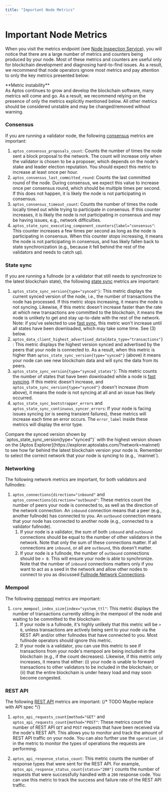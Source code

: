 ```yaml
---
title: "Important Node Metrics"
---
```





# Important Node Metrics

When you visit the metrics endpoint (see [Node Inspection Service](node-inspection-service.mdx)), you will notice that
there are a large number of metrics and counters being produced by your node. Most of these metrics and counters are
useful only for blockchain development and diagnosing hard-to-find issues. As a result, we recommend that node
operators ignore most metrics and pay attention to only the key metrics presented below:

<Aside type="note">
**Metric instability**<br />
As Aptos continues to grow and develop the blockchain software, many metrics will come and go.
As a result, we recommend relying on the presence of only the metrics explicitly mentioned below.
All other metrics should be considered unstable and may be changed/removed without warning.
</Aside>

### Consensus

If you are running a validator node, the following
[consensus](../../blockchain/blockchain-deep-dive.mdx#consensus) metrics are important:

1. `aptos_consensus_proposals_count`: Counts the number of times the node sent a block
   proposal to the network. The count will increase only when the validator is chosen to be a proposer,
   which depends on the node's stake and leader election reputation. You should expect this metric to
   increase at least once per hour.
2. `aptos_consensus_last_committed_round`: Counts the last committed round of the node.
   During consensus, we expect this value to increase once per consensus round, which should be multiple
   times per second. If this does not happen, it is likely the node is not participating in consensus.
3. `aptos_consensus_timeout_count`: Counts the number of times the node locally timed out while trying
   to participate in consensus. If this counter increases, it is likely the node is not participating
   in consensus and may be having issues, e.g., network difficulties.
4. `aptos_state_sync_executing_component_counters{label="consensus"`: This counter increases
   a few times per second as long as the node is participating in consensus. When this counter stops
   increasing, it means the node is not participating in consensus, and has likely fallen back to state
   synchronization (e.g., because it fell behind the rest of the validators and needs to catch up).

### State sync

If you are running a fullnode (or a validator that still needs to synchronize to the latest blockchain
state), the following [state sync](../configure/state-sync.mdx) metrics are important:

1. `aptos_state_sync_version{type="synced"}`: This metric displays the current synced version of the node,
   i.e., the number of transactions the node has processed. If this metric stops increasing, it means the
   node is not syncing. Likewise, if this metric doesn't increase faster than the rate at which new transactions
   are committed to the blockchain, it means the node is unlikely to get and stay up-to-date with the rest of
   the network. Note: if you've selected to use [fast sync](../configure/state-sync.mdx#fast-syncing),
   this metric won't increase until all states have been downloaded, which may take some time. See (3) below.
2. `aptos_data_client_highest_advertised_data{data_type="transactions"}`: This metric displays the highest
   version synced and advertised by the peers that your node is connected to. As a result, when this metric is
   higher than `aptos_state_sync_version{type="synced"}` (above) it means your node can see new blockchain data and
   will sync the data from its peers.
3. `aptos_state_sync_version{type="synced_states"}`: This metric counts the number of states that have been
   downloaded while a node is [fast syncing](../configure/state-sync.mdx#fast-syncing). If this metric doesn't increase,
   and `aptos_state_sync_version{type="synced"}` doesn't increase (from above), it means the node is not syncing
   at all and an issue has likely occurred.
4. `aptos_state_sync_bootstrapper_errors` and `aptos_state_sync_continuous_syncer_errors`: If your node is
   facing issues syncing (or is seeing transient failures), these metrics will increase each time an error occurs.
   The `error_label` inside these metrics will display the error type.

<Aside type="note">
Compare the synced version shown by `aptos_state_sync_version{type="synced"}` with the highest version shown on the [Aptos Explorer](https://explorer.aptoslabs.com/?network=mainnet) to see how far behind the latest blockchain version your node is. Remember to select the correct network that your node is syncing to (e.g., `mainnet`).
</Aside>

### Networking

The following network metrics are important, for both validators and fullnodes:

1. `aptos_connections{direction="inbound"` and `aptos_connections{direction="outbound"`: These metrics count
   the number of peers your node is connected to, as well as the direction of the network connection. An `inbound`
   connection means that a peer (e.g., another fullnode) has connected to you. An `outbound` connection means that
   your node has connected to another node (e.g., connected to a validator fullnode).
   1. If your node is a validator, the sum of both `inbound` and `outbound` connections should be equal to the
      number of other validators in the network. Note that only the sum of these connections matter. If all connections
      are `inbound`, or all are `outbound`, this doesn't matter.
   2. If your node is a fullnode, the number of `outbound` connections should be `> 0`. This will ensure your node is
      able to synchronize. Note that the number of `inbound` connections matters only if you want to act as a seed in
      the network and allow other nodes to connect to you as discussed
      [Fullnode Network Connections](../full-node/modify/fullnode-network-connections.mdx#allowing-pfn-connections).

### Mempool

The following [mempool](../../blockchain/blockchain-deep-dive.mdx#mempool) metrics are important:

1. `core_mempool_index_size{index="system_ttl"`: This metric displays the number of transactions currently sitting in
   the mempool of the node and waiting to be committed to the blockchain:
   1. If your node is a fullnode, it's highly unlikely that this metric will be `> 0`, unless transactions are actively
      being sent to your node via the REST API and/or other fullnodes that have connected to you. Most fullnode operators
      should ignore this metric.
   2. If your node is a validator, you can use this metric to see if transactions from your node's mempool are being
      included in the blockchain (e.g., if the count decreases). Likewise, if this metric only increases, it means
      that either: (i) your node is unable to forward transactions to other validators to be included in the blockchain; or
      (ii) that the entire blockchain is under heavy load and may soon become congested.

### REST API

The following [REST API](../../../build/apis.mdx) metrics are important: {/* TODO Maybe replace with API spec */}

1. `aptos_api_requests_count{method="GET"` and `aptos_api_requests_count{method="POST"`: These metrics count
   the number of REST API `GET` and `POST` requests that have been received via the node's REST API. This
   allows you to monitor and track the amount of REST API traffic on your node. You can also further use the
   `operation_id` in the metric to monitor the types of operations the requests are performing.

2. `aptos_api_response_status_count`: This metric counts the number of response types that were sent for
   the REST API. For example, `aptos_api_response_status_count{status="200"}` counts the number of requests
   that were successfully handled with a `200` response code. You can use this metric to track the success and
   failure rate of the REST API traffic.
